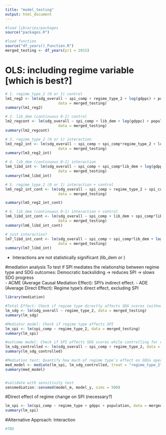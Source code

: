 ```yaml
---
title: "model_testing"
output: html_document
---
```


```r
#load libraries/packages
source("packages.R")

#load function 
source("df_years()_Function.R")
merged_testing <- df_years(yr1 = 2015) 
```


# OLS: including regime variable [which is best?]
```r
# 1. regime_type_2 (0 or 1) control
lm1_reg2 <- lm(sdg_overall ~ spi_comp + regime_type_2 + log(gdppc) + population,
                        data = merged_testing)
summary(lm1_reg2)

# 2. lib_dem (continuous 0-1) control
lm2_regcont <- lm(sdg_overall ~ spi_comp + lib_dem + log(gdppc) + population,
                        data = merged_testing)
summary(lm2_regcont)

# 3. regime_type_2 (0 or 1) interaction 
lm3_reg2_int <- lm(sdg_overall ~ spi_comp + spi_comp*regime_type_2 + log(gdppc) + population,
                        data = merged_testing)
summary(lm3_reg2_int)

# 4. lib_dem (continuous 0-1) interaction
lm4_libd_int <- lm(sdg_overall ~ spi_comp + spi_comp*lib_dem + log(gdppc) + population,
                        data = merged_testing)
summary(lm4_libd_int)

# 5. regime_type_2 (0 or 1) interaction + control
lm5_reg2_int_cont <- lm(sdg_overall ~ spi_comp + regime_type_2 + spi_comp*regime_type_2 + log(gdppc) + population,
                        data = merged_testing)

summary(lm5_reg2_int_cont)

# 6. lib_dem (continuous 0-1) interaction + control 
lm6_libd_int_cont <- lm(sdg_overall ~ spi_comp + lib_dem + spi_comp*lib_dem + log(gdppc) + population,
                        data = merged_testing)
summary(lm6_libd_int_cont)

# just interaction?
lm7_libd_int_cont <- lm(sdg_overall ~ spi_comp + spi_comp*lib_dem + log(gdppc) + population,
                        data = merged_testing)
summary(lm7_libd_int)
```
- Interactions are not statistically significant (lib_dem or )


#mediation analysis 
To test if SPI mediates the relationship between regime type and SDG outcomes: Democratic backsliding → reduces SPI → slows SDG progress  
- ACME (Average Causal Mediation Effect): SPI’s indirect effect.
- ADE (Average Direct Effect): Regime type’s direct effect, excluding SPI
```r
library(mediation)

#Total Effect: Check if regime type directly affects SDG scores (without SPI)
lm_sdg <- lm(sdg_overall ~ regime_type_2, data = merged_testing)
summary(lm_sdg)

#Mediator model: Check if regime type affects SPI
lm_spi <- lm(spi_comp ~ regime_type_2, data = merged_testing)
summary(lm_spi)

#outcome model: Check if SPI affects SDG scores while controlling for regime type
lm_sdg_controlled <- lm(sdg_overall ~ spi_comp + regime_type_2, data = merged_testing)
summary(lm_sdg_controlled)

#Mediation test: Quantify how much of regime type’s effect on SDGs operates through SPI
med_model <- mediate(lm_spi, lm_sdg_controlled, treat = "regime_type_2", mediator = "spi_comp")
summary(med_model)


#validate with sensitivity test 
sensmediation::sensmed(model_m, model_y, sims = 500)
```

#Direct effect of regime change on SPI (necessary?)
```r
lm_spi <- lm(spi_comp ~ regime_type + gdppc + population, data = merged_testing)
summary(lm_spi)
```

#Alternative Approach: Interaction 
```r
#TBD
```

